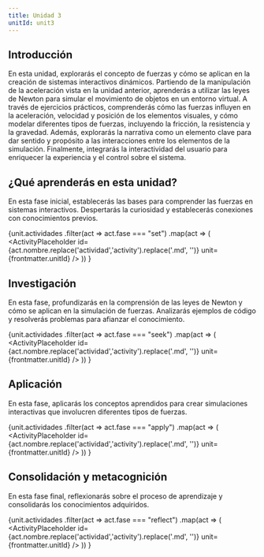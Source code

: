 ```yaml
---
title: Unidad 3
unitId: unit3
---
```




## Introducción

En esta unidad, explorarás el concepto de fuerzas y cómo se aplican en la 
creación de sistemas interactivos dinámicos. Partiendo de la manipulación de 
la aceleración vista en la unidad anterior, aprenderás a utilizar las leyes 
de Newton para simular el movimiento de objetos en un entorno virtual. A 
través de ejercicios prácticos, comprenderás cómo las fuerzas influyen en la 
aceleración, velocidad y posición de los elementos visuales, y cómo modelar 
diferentes tipos de fuerzas, incluyendo la fricción, la resistencia y la 
gravedad. Además, explorarás la narrativa como un elemento clave para dar 
sentido y propósito a las interacciones entre los elementos de la simulación. 
Finalmente, integrarás la interactividad del usuario para enriquecer la 
experiencia y el control sobre el sistema.

## ¿Qué aprenderás en esta unidad?

En esta fase inicial, establecerás las bases para comprender las fuerzas 
en sistemas interactivos. Despertarás la curiosidad y establecerás conexiones 
con conocimientos previos.

{unit.actividades
  .filter(act => act.fase === "set")
  .map(act => (
    <ActivityPlaceholder 
      id={act.nombre.replace('actividad','activity').replace('.md', '')} 
      unit={frontmatter.unitId} 
    />
  ))
}

## Investigación

En esta fase, profundizarás en la comprensión de las leyes de Newton y cómo se 
aplican en la simulación de fuerzas. Analizarás ejemplos de código y resolverás 
problemas para afianzar el conocimiento.

{unit.actividades
  .filter(act => act.fase === "seek")
  .map(act => (
    <ActivityPlaceholder 
      id={act.nombre.replace('actividad','activity').replace('.md', '')} 
      unit={frontmatter.unitId}
    />
  ))
}

## Aplicación

En esta fase, aplicarás los conceptos aprendidos para crear 
simulaciones interactivas que involucren diferentes tipos de fuerzas.

{unit.actividades
  .filter(act => act.fase === "apply")
  .map(act => (
    <ActivityPlaceholder 
      id={act.nombre.replace('actividad','activity').replace('.md', '')} 
      unit={frontmatter.unitId} 
    />
  ))
}

## Consolidación y metacognición

En esta fase final, reflexionarás sobre el proceso de aprendizaje y 
consolidarás los conocimientos adquiridos.

{unit.actividades
  .filter(act => act.fase === "reflect")
  .map(act => (
    <ActivityPlaceholder 
      id={act.nombre.replace('actividad','activity').replace('.md', '')} 
      unit={frontmatter.unitId} 
    />
  ))
}
